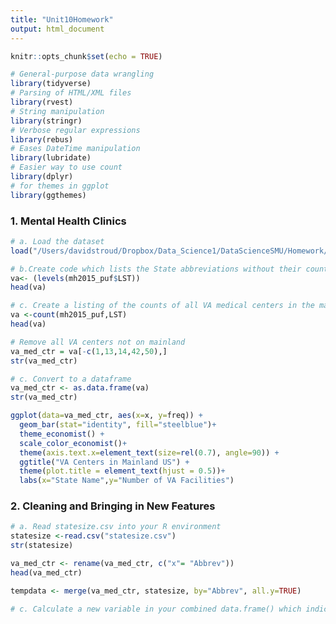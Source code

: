 ```yaml
---
title: "Unit10Homework"
output: html_document
---
```


```r
knitr::opts_chunk$set(echo = TRUE)
```

```r
# General-purpose data wrangling
library(tidyverse)  
# Parsing of HTML/XML files  
library(rvest)    
# String manipulation
library(stringr)   
# Verbose regular expressions
library(rebus)     
# Eases DateTime manipulation
library(lubridate)
# Easier way to use count
library(dplyr)
# for themes in ggplot
library(ggthemes) 
```

### 1. Mental Health Clinics 
```r
# a. Load the dataset
load("/Users/davidstroud/Dropbox/Data_Science1/DataScienceSMU/Homework/Unit10/N-MHSS-2015-DS0001-bndl-data-r/N-MHSS-2015-DS0001-data/N-MHSS-2015-DS0001-data-r.rda")
```

```r
# b.Create code which lists the State abbreviations without their counts
va<- (levels(mh2015_puf$LST))
head(va)
```

```r
# c. Create a listing of the counts of all VA medical centers in the mainland US by state
va <-count(mh2015_puf,LST)
head(va)
```



```r
# Remove all VA centers not on mainland
va_med_ctr = va[-c(1,13,14,42,50),]
str(va_med_ctr)
```


```r
# c. Convert to a dataframe 
va_med_ctr <- as.data.frame(va)
str(va_med_ctr)
```




```r
ggplot(data=va_med_ctr, aes(x=x, y=freq)) +
  geom_bar(stat="identity", fill="steelblue")+
  theme_economist() + 
  scale_color_economist()+
  theme(axis.text.x=element_text(size=rel(0.7), angle=90)) +
  ggtitle("VA Centers in Mainland US") +
  theme(plot.title = element_text(hjust = 0.5))+
  labs(x="State Name",y="Number of VA Facilities")
```



### 2. Cleaning and Bringing in New Features
```r
# a. Read statesize.csv into your R environment
statesize <-read.csv("statesize.csv")
str(statesize)
```


```r
va_med_ctr <- rename(va_med_ctr, c("x"= "Abbrev"))
head(va_med_ctr)
```


```r
tempdata <- merge(va_med_ctr, statesize, by="Abbrev", all.y=TRUE)
```

```r
# c. Calculate a new variable in your combined data.frame() which indicates the VA hospitals per thousand square miles
```


